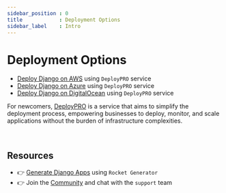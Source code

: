 ```yaml
---
sidebar_position : 0
title            : Deployment Options 
sidebar_label    : Intro
---
```


# Deployment Options

- [Deploy Django on AWS](./django-aws) using `DeployPRO` service 
- [Deploy Django on Azure](./django-azure) using `DeployPRO` service 
- [Deploy Django on DigitalOcean](./django-digitalocean) using `DeployPRO` service 

For newcomers, [DeployPRO](https://deploypro.dev/) is a service that aims to simplify the deployment process, empowering businesses to deploy, monitor, and scale applications without the burden of infrastructure complexities.

<br />

## Resources

- 👉 [Generate Django Apps](https://app-generator.dev/) using `Rocket Generator`
- 👉 Join the [Community](https://discord.gg/fZC6hup) and chat with the `support` team 
